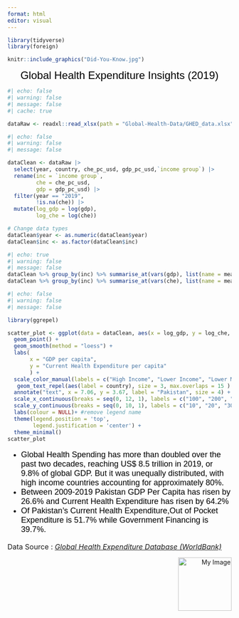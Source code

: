 ```yaml
---
format: html
editor: visual
---
```


```r
library(tidyverse)
library(foreign)
```

```r
knitr::include_graphics("Did-You-Know.jpg")
```

<center><font size="5" face = "arial" color = "black"> Global Health Expenditure Insights (2019) </font></center>

```r
#| echo: false
#| warning: false
#| message: false
#| cache: true

dataRaw <- readxl::read_xlsx(path = "Global-Health-Data/GHED_data.xlsx", sheet = 1)
```

```r
#| echo: false
#| warning: false
#| message: false

dataClean <- dataRaw |>
  select(year, country, che_pc_usd, gdp_pc_usd,`income group`) |>
  rename(inc = `income group`, 
         che = che_pc_usd,
         gdp = gdp_pc_usd) |>
  filter(year == "2019",
         !is.na(che)) |>
  mutate(log_gdp = log(gdp),
         log_che = log(che))

# Change data types
dataClean$year <- as.numeric(dataClean$year)
dataClean$inc <- as.factor(dataClean$inc)

```

```r
#| echo: true
#| warning: false
#| message: false
dataClean %>% group_by(inc) %>% summarise_at(vars(gdp), list(name = mean))
dataClean %>% group_by(inc) %>% summarise_at(vars(che), list(name = mean))
```


```r
#| echo: false
#| warning: false
#| message: false

library(ggrepel)

scatter_plot <- ggplot(data = dataClean, aes(x = log_gdp, y = log_che, color = inc)) + 
  geom_point() +
  geom_smooth(method = "loess") +
  labs(
       x = "GDP per capita",
       y = "Current Health Expenditure per capita"
       ) +
  scale_color_manual(labels = c("High Income", "Lower Income", "Lower Middle Income", "Upper Middle Income"), values = c("blue", "red", "#00BFC4", "purple")) +
   geom_text_repel(aes(label = country), size = 3, max.overlaps = 15 ) +
  annotate("text", x = 7.06, y = 3.67, label = "Pakistan", size = 4) +
  scale_x_continuous(breaks = seq(0, 12, 1), labels = c("100", "200", "300", "400", "450","475","500","1000","3000","7000","21000","60000","180000"))+
  scale_y_continuous(breaks = seq(0, 10, 1), labels = c("10", "20", "30", "40", "55","150", "396","1090","3050","8000", "10000")) +
  labs(colour = NULL)+ #remove legend name
  theme(legend.position = 'top',
        legend.justification = 'center') +
  theme_minimal()
scatter_plot
```

<font size="4" face = "arial" color = "black">

- Global Health Spending has more than doubled over the past two decades, reaching US$ 8.5 trillion in 2019, or 9.8% of global GDP. But it was unequally distributed, with high income countries accounting for approximately 80%.  
- Between 2009-2019 Pakistan GDP Per Capita has risen by 26.6% and Current Health Expenditure has risen by 64.2%
- Of Pakistan's Current Health Expenditure,Out of Pocket Expenditure is 51.7% while Government Financing is 39.7%. 

</font>

<font size = "3"> Data Source : [*Global Health Expenditure Database (WorldBank)*](https://apps.who.int/nha/database) </font>

::: {style="text-align: right;"}
<img src="Final-Logo.png" alt="My Image" width="120"/>
:::
